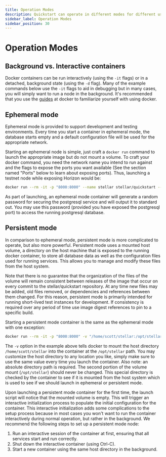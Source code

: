```yaml
---
title: Operation Modes
description: Quickstart can operate in different modes for different use cases
sidebar_label: Operation Modes
sidebar_position: 30
---
```


# Operation Modes

## Background vs. Interactive containers 
Docker containers can be run interactively (using the `-it` flags) or in a detached, background state (using the `-d` flag). Many of the example commands below use the `-it` flags to aid in debugging but in many cases, you will simply want to run a node in the background. It's recommended that you use the [guides](https://docs.docker.com/get-started) at docker to familiarize yourself with using docker. 

## Ephemeral mode 
Ephemeral mode is provided to support development and testing environments. Every time you start a container in ephemeral mode, the database starts empty and a default configuration file will be used for the appropriate network. 

Starting an ephemeral node is simple, just craft a `docker run` command to launch the appropriate image but do not mount a volume. To craft your docker command, you need the network name you intend to run against and the flags to expose the ports you want available (See the section named "Ports" below to learn about exposing ports). Thus, launching a testnet node while exposing Horizon would be: 

```sh
docker run --rm -it -p "8000:8000" --name stellar stellar/quickstart --testnet
```

As part of launching, an ephemeral mode container will generate a random password for securing the postgresql service and will output it to standard out. You may use this password (provided you have exposed the postgresql port) to access the running postgresql database. 

## Persistent mode 
In comparison to ephemeral mode, persistent mode is more complicated to operate, but also more powerful. Persistent mode uses a mounted host volume, a directory on the host machine that is exposed to the running docker container, to store all database data as well as the configuration files used for running services. This allows you to manage and modify these files from the host system. 

Note that there is no guarantee that the organization of the files of the volume will remain consistent between releases of the image that occur on every commit to the stellar/quickstart repository. At any time new files may be added, old files removed, or dependencies and references between them changed. For this reason, persistent mode is primarily intended for running short-lived test instances for development. If consistency is required over any period of time use image digest references to pin to a specific build. 

Starting a persistent mode container is the same as the ephemeral mode with one exception: 

```sh
docker run --rm -it -p "8000:8000" -v "/home/scott/stellar:/opt/stellar" --name stellar stellar/quickstart --testnet
```

The `-v` option in the example above tells docker to mount the host directory `/home/scott/stellar` into the container at the `/opt/stellar` path. You may customize the host directory to any location you like, simply make sure to use the same value every time you launch the container. Also note: an absolute directory path is required. The second portion of the volume mount (`/opt/stellar`) should never be changed. This special directory is checked by the container to see if it is mounted from the host system which is used to see if we should launch in ephemeral or persistent mode. 

Upon launching a persistent mode container for the first time, the launch script will notice that the mounted volume is empty. This will trigger an interactive initialization process to populate the initial configuration for the container. This interactive initialization adds some complications to the setup process because in most cases you won't want to run the container interactively during normal operation, but rather in the background. We recommend the following steps to set up a persistent mode node: 

1. Run an interactive session of the container at first, ensuring that all services start and run correctly. 
2. Shut down the interactive container (using Ctrl-C). 
3. Start a new container using the same host directory in the background.